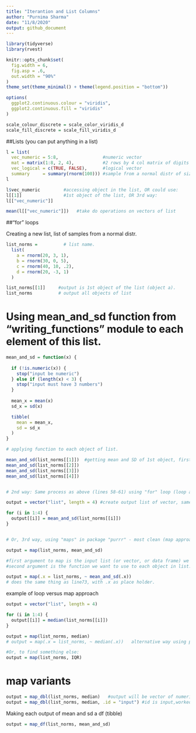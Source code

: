 ```yaml
---
title: "Iterantion and List Columns"
author: "Purnima Sharma"
date: "11/8/2020"
output: github_document
---
```


```r
library(tidyverse)
library(rvest)

knitr::opts_chunk$set(
  fig.width = 6,
  fig.asp = .6,          
  out.width = "90%"     
)
theme_set(theme_minimal() + theme(legend.position = "bottom"))

options(
  ggplot2.continuous.colour = "viridis", 
  ggplot2.continuous.fill = "viridis"
)

scale_colour_discrete = scale_color_viridis_d
scale_fill_discrete = scale_fill_viridis_d
```

##Lists (you can put anything in a list)

```r
l = list(
  vec_numeric = 5:8,                 #numeric vector
  mat = matrix(1:8, 2, 4),           #2 rows by 4 col matrix of digits 1 to 8
  vec_logical = c(TRUE, FALSE),      #logical vector
  summary     = summary(rnorm(100))) #sample from a normal distr of size 100.
l

l$vec_numeric         #accessing object in the list, OR could use:
l[[1]]                #1st object of the list, OR 3rd way:
l[["vec_numeric"]]

mean(l[["vec_numeric"]])   #take do operations on vectors of list
```

##"for" loops

Creating a new list, list of samples from a normal distr.

```r
list_norms =          # list name.
  list(
    a = rnorm(20, 3, 1),
    b = rnorm(30, 0, 5),
    c = rnorm(40, 10, .2),
    d = rnorm(20, -3, 1)
  )
```

```r
list_norms[[1]]     #output is 1st object of the list (object a).
list_norms          # output all objects of list
```


#  Using mean_and_sd function from "writing_functions" module to each element of this list.
```r
mean_and_sd = function(x) {
  
  if (!is.numeric(x)) {
    stop("input be numeric")
  } else if (length(x) < 3) {
    stop("input must have 3 numbers")
  }
  
  mean_x = mean(x)
  sd_x = sd(x)

  tibble(
    mean = mean_x, 
    sd = sd_x
  )
}

# applying function to each object of list.

mean_and_sd(list_norms[[1]])  #getting mean and SD of 1st object, first way.
mean_and_sd(list_norms[[2]])
mean_and_sd(list_norms[[3]])
mean_and_sd(list_norms[[4]])


# 2nd way: Same process as above (lines 58-61) using "for" loop (loop approach):

output = vector("list", length = 4) #create output list of vector, same length as input list. This is empty right now.

for (i in 1:4) {
  output[[i]] = mean_and_sd(list_norms[[i]])
}


# Or, 3rd way, using "maps" in package "purrr" - most clean (map approach):

output = map(list_norms, mean_and_sd)  

#first argument to map is the input list (or vector, or data frame) we want to iterate.
#second argument is the function we want to use to each object in list.

output = map(.x = list_norms, ~ mean_and_sd(.x)) 
# does the same thing as line73, with .x as place holder.
```

example of loop versus map approach 
```r
output = vector("list", length = 4)

for (i in 1:4) {
  output[[i]] = median(list_norms[[i]])
}

output = map(list_norms, median)
# output = map(.x = list_norms, ~ median(.x))   alternative way using place-holder.

#Or, to find something else:
output = map(list_norms, IQR)
```

# map variants

```r
output = map_dbl(list_norms, median)   #output will be vector of numerics, vs a list.
output = map_dbl(list_norms, median, .id = "input") #id is input,worked same as above though
```

Making each output of mean and sd a df (tibble)

```r
output = map_df(list_norms, mean_and_sd)
```




